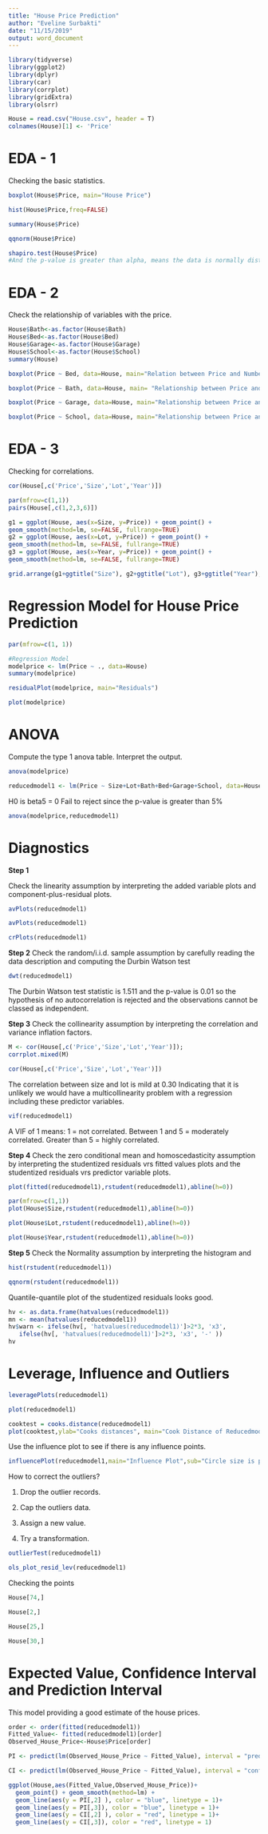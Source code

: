 ---
title: "House Price Prediction"
author: "Eveline Surbakti"
date: "11/15/2019"
output: word_document
---
```{r, include=FALSE}
library(tidyverse)
library(ggplot2)
library(dplyr)
library(car)
library(corrplot)
library(gridExtra)
library(olsrr)

House = read.csv("House.csv", header = T)
colnames(House)[1] <- 'Price'
```

# EDA - 1
Checking the basic statistics.
```{r}
boxplot(House$Price, main="House Price")
```

```{r}
hist(House$Price,freq=FALSE)
```

```{r}
summary(House$Price)
```

```{r}
qqnorm(House$Price)
```

```{r}
shapiro.test(House$Price)
#And the p-value is greater than alpha, means the data is normally distributed.

```

# EDA - 2
Check the relationship of variables with the price. 
```{r}
House$Bath<-as.factor(House$Bath)
House$Bed<-as.factor(House$Bed)
House$Garage<-as.factor(House$Garage)
House$School<-as.factor(House$School)
summary(House)
```

```{r}
boxplot(Price ~ Bed, data=House, main="Relation between Price and Number of Bedrooms")
```

```{r}
boxplot(Price ~ Bath, data=House, main= "Relationship between Price and Number of Bathrooms")
```

```{r}
boxplot(Price ~ Garage, data=House, main="Relationship between Price and the Garage")
```

```{r}
boxplot(Price ~ School, data=House, main="Relationship between Price and the School Location")
```

# EDA - 3
Checking for correlations.
```{r}
cor(House[,c('Price','Size','Lot','Year')])
```

```{r}
par(mfrow=c(1,1))
pairs(House[,c(1,2,3,6)])
```

```{r fig.height = 20, fig.width = 12, fig.align = "center"}
g1 = ggplot(House, aes(x=Size, y=Price)) + geom_point() +
geom_smooth(method=lm, se=FALSE, fullrange=TRUE)
g2 = ggplot(House, aes(x=Lot, y=Price)) + geom_point() +
geom_smooth(method=lm, se=FALSE, fullrange=TRUE)
g3 = ggplot(House, aes(x=Year, y=Price)) + geom_point() +
geom_smooth(method=lm, se=FALSE, fullrange=TRUE)

grid.arrange(g1+ggtitle("Size"), g2+ggtitle("Lot"), g3+ggtitle("Year"), nrow = 2)
```

# Regression Model for House Price Prediction
```{r}
par(mfrow=c(1, 1))

#Regression Model 
modelprice <- lm(Price ~ ., data=House)
summary(modelprice)

residualPlot(modelprice, main="Residuals")
```

```{r}
plot(modelprice)
```

# ANOVA
Compute the type 1 anova table. Interpret the output.
```{r}
anova(modelprice)
```

```{r}
reducedmodel1 <- lm(Price ~ Size+Lot+Bath+Bed+Garage+School, data=House)
```

H0 is beta5 = 0
Fail to reject since the p-value is greater than 5%
```{r}
anova(modelprice,reducedmodel1)
```

# Diagnostics 
__Step 1__

Check the linearity assumption by interpreting the added variable plots and component-plus-residual plots. 

```{r}
avPlots(reducedmodel1)
```

```{r}
avPlots(reducedmodel1) 
```


```{r}
crPlots(reducedmodel1) 
```

__Step 2__
Check the random/i.i.d. sample assumption by carefully reading the data
description and computing the Durbin Watson test

```{r}
dwt(reducedmodel1)
```
The Durbin Watson test statistic is 1.511 and the p-value is 0.01 so
the hypothesis of no autocorrelation is rejected and the observations
cannot be classed as independent.

__Step 3__
Check the collinearity assumption by interpreting the correlation and variance inflation factors. 

```{r}
M <- cor(House[,c('Price','Size','Lot','Year')]);
corrplot.mixed(M)
```

```{r}
cor(House[,c('Price','Size','Lot','Year')])
```
The correlation between size and lot is mild at 0.30 Indicating that it is unlikely we would have a multicollinearity problem with a regression including these predictor variables.

```{r}
vif(reducedmodel1)
```
A VIF of 1 means:
1 = not correlated.
Between 1 and 5 = moderately correlated.
Greater than 5 = highly correlated.

__Step 4__
Check the zero conditional mean and homoscedasticity assumption by
interpreting the studentized residuals vrs fitted values plots and the studentized residuals vrs predictor variable plots. 

```{r}
plot(fitted(reducedmodel1),rstudent(reducedmodel1),abline(h=0))
```

```{r}
par(mfrow=c(1,1)) 
plot(House$Size,rstudent(reducedmodel1),abline(h=0))
```



```{r}
plot(House$Lot,rstudent(reducedmodel1),abline(h=0))
```


```{r}
plot(House$Year,rstudent(reducedmodel1),abline(h=0))
```

__Step 5__
Check the Normality assumption by interpreting the histogram and 
```{r}
hist(rstudent(reducedmodel1))
```

```{r}
qqnorm(rstudent(reducedmodel1))
```````

Quantile-quantile plot of the studentized residuals looks good.

```{r}
hv <- as.data.frame(hatvalues(reducedmodel1))
mn <- mean(hatvalues(reducedmodel1))
hv$warn <- ifelse(hv[, 'hatvalues(reducedmodel1)']>2*3, 'x3',
   ifelse(hv[, 'hatvalues(reducedmodel1)']>2*3, 'x3', '-' ))
hv
```
# Leverage, Influence and Outliers
```{r}
leveragePlots(reducedmodel1)

```


```{r}
plot(reducedmodel1)
```

```{r}
cooktest = cooks.distance(reducedmodel1)
plot(cooktest,ylab="Cooks distances", main="Cook Distance of Reducedmodel1")
```


Use the influence plot to see if there is any influence points.
```{r}
influencePlot(reducedmodel1,main="Influence Plot",sub="Circle size is proportial to Cook's Distance" )
```
How to correct the outliers? 

1. Drop the outlier records.

2. Cap the outliers data.

3. Assign a new value.

4. Try a transformation.


```{r}
outlierTest(reducedmodel1)
```

```{r}
ols_plot_resid_lev(reducedmodel1)
```
Checking the points
```{r}
House[74,]
```

```{r}
House[2,]
```


```{r}
House[25,]
```


```{r}
House[30,]
```

# Expected Value, Confidence Interval and Prediction Interval

This model providing a good estimate of the house prices.

```{r}
order <- order(fitted(reducedmodel1))
Fitted_Value<- fitted(reducedmodel1)[order]
Observed_House_Price<-House$Price[order]

PI <- predict(lm(Observed_House_Price ~ Fitted_Value), interval = "prediction", level = 0.95)

CI <- predict(lm(Observed_House_Price ~ Fitted_Value), interval = "confidence", level = 0.95)

ggplot(House,aes(Fitted_Value,Observed_House_Price))+
  geom_point() + geom_smooth(method=lm) +
  geom_line(aes(y = PI[,2] ), color = "blue", linetype = 1)+
  geom_line(aes(y = PI[,3]), color = "blue", linetype = 1)+
  geom_line(aes(y = CI[,2] ), color = "red", linetype = 1)+
  geom_line(aes(y = CI[,3]), color = "red", linetype = 1)
```

